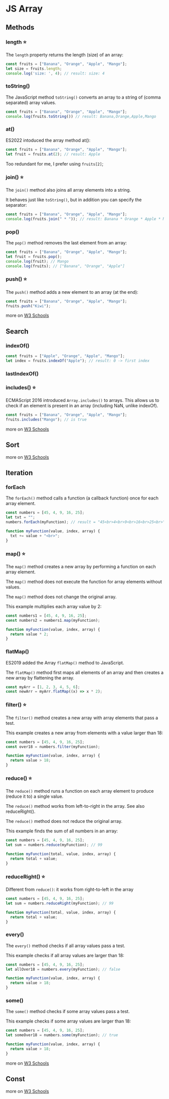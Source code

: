 # JS Array

## Methods

### length ⭐️

The `length` property returns the length (size) of an array:

```js
const fruits = ["Banana", "Orange", "Apple", "Mango"];
let size = fruits.length;
console.log('size: ', 4); // result: size: 4
```

### toString()

The JavaScript method `toString()` converts an array to a string of (comma separated) array values.

```js
const fruits = ["Banana", "Orange", "Apple", "Mango"];
console.log(fruits.toString()) // result: Banana,Orange,Apple,Mango
```

### at()

ES2022 intoduced the array method at():

```js
const fruits = ["Banana", "Orange", "Apple", "Mango"];
let fruit = fruits.at(2); // result: Apple
```

Too redundant for me, I prefer using `fruits[2]`;

### join() ⭐️

The `join()` method also joins all array elements into a string.

It behaves just like `toString()`, but in addition you can specify the separator:

```js
const fruits = ["Banana", "Orange", "Apple", "Mango"];
console.log(fruits.join(" * ")); // result: Banana * Orange * Apple * Mango
```

### pop()

The `pop()` method removes the last element from an array:

```js
const fruits = ["Banana", "Orange", "Apple", "Mango"];
let fruit = fruits.pop();
console.log(fruit); // Mango
console.log(fruits); // ["Banana", "Orange", "Apple"]
```

### push() ⭐️

The `push()` method adds a new element to an array (at the end):

```js
const fruits = ["Banana", "Orange", "Apple", "Mango"];
fruits.push("Kiwi");
```

more on [W3 Schools](https://www.w3schools.com/js/js_array_methods.asp#mark_shift)
## Search

### indexOf()

```js
const fruits = ["Apple", "Orange", "Apple", "Mango"];
let index = fruits.indexOf("Apple"); // result: 0 -> first index

```

### lastIndexOf()



### includes() ⭐️

ECMAScript 2016 introduced `Array.includes()` to arrays. This allows us to check if an element is present in an array (including NaN, unlike indexOf).

```js
const fruits = ["Banana", "Orange", "Apple", "Mango"];
fruits.includes("Mango"); // is true

```

more on [W3 Schools](https://www.w3schools.com/js/js_array_search.asp#mark_find)

## Sort


more on [W3 Schools](https://www.w3schools.com/js/js_array_sort.asp#mark_numeric)


## Iteration

### forEach

The `forEach()` method calls a function (a callback function) once for each array element.

```js
const numbers = [45, 4, 9, 16, 25];
let txt = "";
numbers.forEach(myFunction); // result = "45<br>4<br>9<br>16<br>25<br>"

function myFunction(value, index, array) {
  txt += value + "<br>";
}

```

### map() ⭐️

The `map()` method creates a new array by performing a function on each array element.

The `map()` method does not execute the function for array elements without values.

The `map()` method does not change the original array.

This example multiplies each array value by 2:

```js
const numbers1 = [45, 4, 9, 16, 25];
const numbers2 = numbers1.map(myFunction);

function myFunction(value, index, array) {
  return value * 2;
}

```

### flatMap()

ES2019 added the Array `flatMap()` method to JavaScript.

The `flatMap()` method first maps all elements of an array and then creates a new array by flattening the array.

```js
const myArr = [1, 2, 3, 4, 5, 6];
const newArr = myArr.flatMap((x) => x * 2);

```



### filter() ⭐️

The `filter()` method creates a new array with array elements that pass a test.

This example creates a new array from elements with a value larger than 18:

```js
const numbers = [45, 4, 9, 16, 25];
const over18 = numbers.filter(myFunction);

function myFunction(value, index, array) {
  return value > 18;
}

```


### reduce() ⭐️

The `reduce()` method runs a function on each array element to produce (reduce it to) a single value.

The `reduce()` method works from left-to-right in the array. See also reduceRight().

The `reduce()` method does not reduce the original array.

This example finds the sum of all numbers in an array:

```js title='Example'
const numbers = [45, 4, 9, 16, 25];
let sum = numbers.reduce(myFunction); // 99

function myFunction(total, value, index, array) {
  return total + value;
}
```



### reduceRight() ⭐️

Different from `reduce()`: it works from right-to-left in the array

```js
const numbers = [45, 4, 9, 16, 25];
let sum = numbers.reduceRight(myFunction); // 99

function myFunction(total, value, index, array) {
  return total + value;
}

```


### every()

The `every()` method checks if all array values pass a test.

This example checks if all array values are larger than 18:

```js
const numbers = [45, 4, 9, 16, 25];
let allOver18 = numbers.every(myFunction); // false

function myFunction(value, index, array) {
  return value > 18;
}

```



### some()

The `some()` method checks if some array values pass a test.

This example checks if some array values are larger than 18:

```js
const numbers = [45, 4, 9, 16, 25];
let someOver18 = numbers.some(myFunction); // true

function myFunction(value, index, array) {
  return value > 18;
}

```




more on [W3 Schools](https://www.w3schools.com/js/js_array_iteration.asp#mark_every)


## Const


more on [W3 Schools](https://www.w3schools.com/js/js_array_const.asp)
